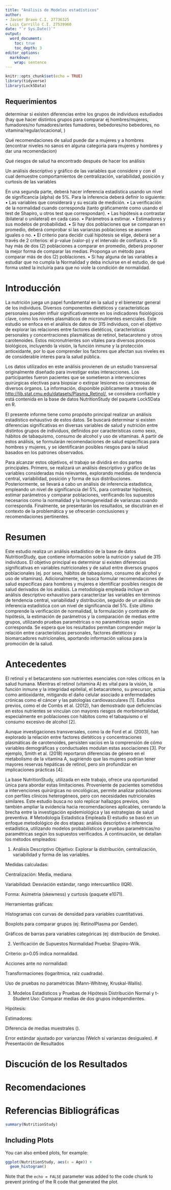 ```yaml
---
title: "Análisis de Modelos estadísticos"
author: 
- Javier Bravo C.I. 27736325
- Luis Carrillo C.I. 27539960
date: "`r Sys.Date()`"
output: 
  word_document:
    toc: true
    toc_depth: 3
editor_options: 
  markdown: 
    wrap: sentence
---
```


```r
knitr::opts_chunk$set(echo = TRUE)
library(tidyverse)
library(Lock5Data)
```

## Requerimientos

determinar si existen diferencias entre los grupos de individuos estudiados (hay que hacer distintos grupos para comparar ej hombres/mujeres, fumadores/no fumadores/antes fumadores, bebedores/no bebedores, no vitamina/regular/ocacional, )

Qué recomendaciones de salud puede dar a mujeres y a hombres (encontrar niveles no sanos en alguna categoria para mujeres y hombres y dar una recomendacion)

Qué riesgos de salud ha encontrado después de hacer los análisis

Un análisis descriptivo y gráfico de las variables que considere y con el cual demuestre comportamientos de centralización, variabilidad, posición y curtosis de las variables

En una segunda parte, deberá hacer inferencia estadística usando un nivel de significancia (alpha) de 5%.
Para la inferencia deberá definir lo siguiente: • Las variables que considerará y su escala de medición.
• La verificación de la normalidad cuando corresponda (tanto gráficamente como usando el test de Shapiro, u otros test que correspondan).
• Las hipótesis a contrastar (bilateral o unilateral) en cada caso.
• Parámetros a estimar.
• Estimadores y sus modelos de probabilidad.
• Si hay dos poblaciones que se comparan en promedio, deberá comprobar si las varianzas poblaciones se asumen iguales o no. • El criterio para decidir cuál hipótesis se elige, deberá ser a través de 2 criterios: el p-value (valor-p) y el intervalo de confianza.
• Si hay más de dos (2) poblaciones a comparar en promedio, deberá proponer la mejor forma de comparar las medias.
Proponga un método para comparar más de dos (2) poblaciones.
• Si hay alguna de las variables a estudiar que no cumpla la Normalidad y deba incluirse en el estudio, de qué forma usted la incluiría para que no viole la condición de normalidad.

# Introducción

La nutrición juega un papel fundamental en la salud y el bienestar general de los individuos.
Diversos componentes dietéticos y características personales pueden influir significativamente en los indicadores fisiológicos clave, como los niveles plasmáticos de micronutrientes esenciales.
Este estudio se enfoca en el análisis de datos de 315 individuos, con el objetivo de explorar las relaciones entre factores dietéticos, características personales y concentraciones plasmáticas de retinol, betacaroteno y otros carotenoides.
Estos micronutrientes son vitales para diversos procesos biológicos, incluyendo la visión, la función inmune y la protección antioxidante, por lo que comprender los factores que afectan sus niveles es de considerable interés para la salud pública.

Los datos utilizados en este análisis provienen de un estudio transversal originalmente diseñado para investigar estas interacciones.
Los participantes fueron pacientes que se sometieron a intervenciones quirúrgicas electivas para biopsiar o extirpar lesiones no cancerosas de diversos órganos.
La información, disponible públicamente a través de <http://lib.stat.cmu.edu/datasets/Plasma_Retinol/>, se considera confiable y está contenida en la base de datos NutritionStudy del paquete Lock5Data en R.

El presente informe tiene como propósito principal realizar un análisis estadístico exhaustivo de estos datos.
Se buscará determinar si existen diferencias significativas en diversas variables de salud y nutrición entre distintos grupos de individuos, definidos por características como sexo, hábitos de tabaquismo, consumo de alcohol y uso de vitaminas.
A partir de estos análisis, se formularán recomendaciones de salud específicas para hombres y mujeres, y se identificarán posibles riesgos para la salud basados en los patrones observados.

Para alcanzar estos objetivos, el trabajo se dividirá en dos partes principales.
Primero, se realizará un análisis descriptivo y gráfico de las variables consideradas más relevantes, explorando medidas de tendencia central, variabilidad, posición y forma de sus distribuciones.
Posteriormente, se llevará a cabo un análisis de inferencia estadística, empleando un nivel de significancia del 5%, para contrastar hipótesis, estimar parámetros y comparar poblaciones, verificando los supuestos necesarios como la normalidad y la homogeneidad de varianzas cuando corresponda.
Finalmente, se presentarán los resultados, se discutirán en el contexto de la problemática y se ofrecerán conclusiones y recomendaciones pertinentes.

# Resumen

Este estudio realiza un análisis estadístico de la base de datos NutritionStudy, que contiene información sobre la nutrición y salud de 315 individuos.
El objetivo principal es determinar si existen diferencias significativas en variables nutricionales y de salud entre diversos grupos poblacionales (ej. por sexo, hábitos de tabaquismo, consumo de alcohol y uso de vitaminas).
Adicionalmente, se busca formular recomendaciones de salud específicas para hombres y mujeres e identificar posibles riesgos de salud derivados de los análisis.
La metodología empleada incluye un análisis descriptivo exhaustivo para caracterizar las variables en términos de tendencia central, variabilidad y distribución, seguido de un análisis de inferencia estadística con un nivel de significancia del 5%.
Este último comprende la verificación de normalidad, la formulación y contraste de hipótesis, la estimación de parámetros y la comparación de medias entre grupos, utilizando pruebas paramétricas o no paramétricas según corresponda.
Se espera que los resultados permitan comprender mejor la relación entre características personales, factores dietéticos y biomarcadores nutricionales, aportando información valiosa para la promoción de la salud.

# Antecedentes

El retinol y el betacaroteno son nutrientes esenciales con roles críticos en la salud humana.
Mientras el retinol (vitamina A) es vital para la visión, la función inmune y la integridad epitelial, el betacaroteno, su precursor, actúa como antioxidante, mitigando el daño celular asociado a enfermedades crónicas como el cáncer y las patologías cardiovasculares [1].
Estudios previos, como el de Combs et al. (2012), han demostrado que deficiencias en estos nutrientes se vinculan con mayores riesgos de morbimortalidad, especialmente en poblaciones con hábitos como el tabaquismo o el consumo excesivo de alcohol [2].

Aunque investigaciones transversales, como la de Ford et al. (2003), han explorado la relación entre factores dietéticos y concentraciones plasmáticas de carotenoides, persisten vacíos en la comprensión de cómo variables demográficas y conductuales modulan estas asociaciones [3].
Por ejemplo, Smith et al. (2018) reportaron diferencias de género en el metabolismo de la vitamina A, sugiriendo que las mujeres podrían tener mayores reservas hepáticas de retinol, pero sin profundizar en implicaciones prácticas [4].

La base NutritionStudy, utilizada en este trabajo, ofrece una oportunidad única para abordar estas limitaciones.
Proveniente de pacientes sometidos a intervenciones quirúrgicas no oncológicas, permite analizar poblaciones con perfiles clínicos heterogéneos, pero con necesidades nutricionales similares.
Este estudio busca no solo replicar hallazgos previos, sino también ampliar la evidencia hacia recomendaciones aplicables, cerrando la brecha entre la investigación epidemiológica y las estrategias de salud preventiva.
# Metodología Estadistica Empleada
El estudio se basó en un enfoque metodológico de dos etapas: análisis descriptivo e inferencia estadística, utilizando modelos probabilísticos y pruebas paramétricas/no paramétricas según los supuestos verificados. A continuación, se detallan los métodos empleados:

1. Análisis Descriptivo
Objetivo: Explorar la distribución, centralización, variabilidad y forma de las variables.

Medidas calculadas:

Centralización: Media, mediana.

Variabilidad: Desviación estándar, rango intercuartílico (IQR).

Forma: Asimetría (skewness) y curtosis (paquete e1071).

Herramientas gráficas:

Histogramas con curvas de densidad para variables cuantitativas.

Boxplots para comparar grupos (ej: RetinolPlasma por Gender).

Gráficos de barras para variables categóricas (ej: distribución de Smoke).

2. Verificación de Supuestos
Normalidad
Prueba: Shapiro-Wilk.

Criterio: p>0.05 indica normalidad.

Acciones ante no normalidad:

Transformaciones (logarítmica, raíz cuadrada).

Uso de pruebas no paramétricas (Mann-Whitney, Kruskal-Wallis).


3. Modelos Estadísticos y Pruebas de Hipótesis
Distribución Normal y t-Student
Uso: Comparar medias de dos grupos independientes.


Hipótesis:


Estimadores:

Diferencia de medias muestrales ().

Error estándar ajustado por varianzas (Welch si varianzas desiguales).
# Presentación de Resultados

# Discución de los Resultados

# Recomendaciones

# Referencias Bibliográficas

```r
summary(NutritionStudy)
```

## Including Plots

You can also embed plots, for example:

```r
ggplot(NutritionStudy, aes(x = Age)) +
  geom_histogram()
```

Note that the `echo = FALSE` parameter was added to the code chunk to prevent printing of the R code that generated the plot.
